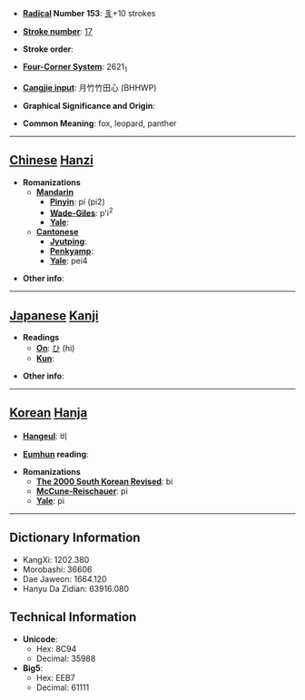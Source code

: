 * '''[[Wiktionary:Chinese radical index| Radical]] Number 153''': [[Wiktionary:Chinese radical index 豸|豸]]+10 strokes

* '''[[Wiktionary:Chinese total strokes index|Stroke number]]''': [[Wiktionary:Chinese total strokes index 17|17]]

* '''Stroke order''': 

* '''[[Wiktionary:Chinese four corner index|Four-Corner System]]''': 2621<sub>1</sub>

* '''[[Wiktionary:Chinese Cangjie index|Cangjie input]]''': 月竹竹田心 (BHHWP)

* '''Graphical Significance and Origin''': 

* '''Common Meaning''': fox, leopard, panther

----

== [[Chinese]] [[Hanzi]] ==

* '''Romanizations'''
** '''[[Mandarin]]'''
*** '''[[Pinyin]]''': pí (pi2)
*** '''[[Wade-Giles]]''': p'i<sup>2</sup>
*** '''[[Yale]]''': 
** '''[[Cantonese]]'''
*** '''[[Jyutping]]''':
*** '''[[Penkyamp]]''': 
*** '''[[Yale]]''': pei4

* '''Other info''': 

----

== [[Japanese]] [[Kanji]] ==

* '''Readings'''
** '''[[On]]''': [[ひ]] (hi)
** '''[[Kun]]''': 

* '''Other info''':  

----

== [[Korean]] [[Hanja]] ==

* '''[[Hangeul]]''': 비

* '''[[Eumhun]] reading''': 

* '''Romanizations'''
** '''[[The 2000 South Korean Revised Romanization|The 2000 South Korean Revised]]''': bi
** '''[[McCune-Reischauer]]''': pi
** '''[[Yale]]''': pi

----

== Dictionary Information ==

* KangXi: 1202.380
* Morobashi: 36606
* Dae Jaweon: 1664.120
* Hanyu Da Zidian: 63916.080

== Technical Information ==

* '''Unicode''':
** Hex: 8C94
** Decimal: 35988
* '''Big5''':
** Hex: EEB7
** Decimal: 61111